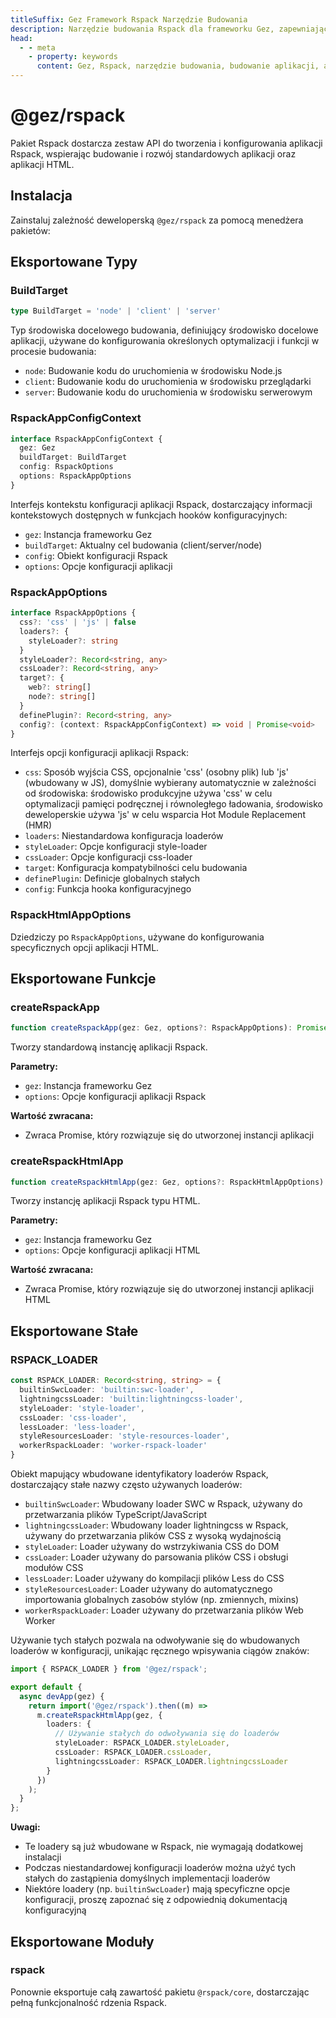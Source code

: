 ```yaml
---
titleSuffix: Gez Framework Rspack Narzędzie Budowania
description: Narzędzie budowania Rspack dla frameworku Gez, zapewniające wysoką wydajność w budowaniu aplikacji, wspierające rozwój i budowanie standardowych aplikacji oraz aplikacji HTML, z wbudowanymi różnymi procesorami zasobów i zoptymalizowanymi konfiguracjami.
head:
  - - meta
    - property: keywords
      content: Gez, Rspack, narzędzie budowania, budowanie aplikacji, aplikacja HTML, TypeScript, CSS, przetwarzanie zasobów, optymalizacja wydajności
---
```



# @gez/rspack

Pakiet Rspack dostarcza zestaw API do tworzenia i konfigurowania aplikacji Rspack, wspierając budowanie i rozwój standardowych aplikacji oraz aplikacji HTML.

## Instalacja

Zainstaluj zależność deweloperską `@gez/rspack` za pomocą menedżera pakietów:

<PackageManagerTabs command="install @gez/rspack -D" />

## Eksportowane Typy

### BuildTarget

```ts
type BuildTarget = 'node' | 'client' | 'server'
```

Typ środowiska docelowego budowania, definiujący środowisko docelowe aplikacji, używane do konfigurowania określonych optymalizacji i funkcji w procesie budowania:
- `node`: Budowanie kodu do uruchomienia w środowisku Node.js
- `client`: Budowanie kodu do uruchomienia w środowisku przeglądarki
- `server`: Budowanie kodu do uruchomienia w środowisku serwerowym

### RspackAppConfigContext

```ts
interface RspackAppConfigContext {
  gez: Gez
  buildTarget: BuildTarget
  config: RspackOptions
  options: RspackAppOptions
}
```

Interfejs kontekstu konfiguracji aplikacji Rspack, dostarczający informacji kontekstowych dostępnych w funkcjach hooków konfiguracyjnych:
- `gez`: Instancja frameworku Gez
- `buildTarget`: Aktualny cel budowania (client/server/node)
- `config`: Obiekt konfiguracji Rspack
- `options`: Opcje konfiguracji aplikacji

### RspackAppOptions

```ts
interface RspackAppOptions {
  css?: 'css' | 'js' | false
  loaders?: {
    styleLoader?: string
  }
  styleLoader?: Record<string, any>
  cssLoader?: Record<string, any>
  target?: {
    web?: string[]
    node?: string[]
  }
  definePlugin?: Record<string, any>
  config?: (context: RspackAppConfigContext) => void | Promise<void>
}
```

Interfejs opcji konfiguracji aplikacji Rspack:
- `css`: Sposób wyjścia CSS, opcjonalnie 'css' (osobny plik) lub 'js' (wbudowany w JS), domyślnie wybierany automatycznie w zależności od środowiska: środowisko produkcyjne używa 'css' w celu optymalizacji pamięci podręcznej i równoległego ładowania, środowisko deweloperskie używa 'js' w celu wsparcia Hot Module Replacement (HMR)
- `loaders`: Niestandardowa konfiguracja loaderów
- `styleLoader`: Opcje konfiguracji style-loader
- `cssLoader`: Opcje konfiguracji css-loader
- `target`: Konfiguracja kompatybilności celu budowania
- `definePlugin`: Definicje globalnych stałych
- `config`: Funkcja hooka konfiguracyjnego

### RspackHtmlAppOptions

Dziedziczy po `RspackAppOptions`, używane do konfigurowania specyficznych opcji aplikacji HTML.

## Eksportowane Funkcje

### createRspackApp

```ts
function createRspackApp(gez: Gez, options?: RspackAppOptions): Promise<App>
```

Tworzy standardową instancję aplikacji Rspack.

**Parametry:**
- `gez`: Instancja frameworku Gez
- `options`: Opcje konfiguracji aplikacji Rspack

**Wartość zwracana:**
- Zwraca Promise, który rozwiązuje się do utworzonej instancji aplikacji

### createRspackHtmlApp

```ts
function createRspackHtmlApp(gez: Gez, options?: RspackHtmlAppOptions): Promise<App>
```

Tworzy instancję aplikacji Rspack typu HTML.

**Parametry:**
- `gez`: Instancja frameworku Gez
- `options`: Opcje konfiguracji aplikacji HTML

**Wartość zwracana:**
- Zwraca Promise, który rozwiązuje się do utworzonej instancji aplikacji HTML

## Eksportowane Stałe
### RSPACK_LOADER

```ts
const RSPACK_LOADER: Record<string, string> = {
  builtinSwcLoader: 'builtin:swc-loader',
  lightningcssLoader: 'builtin:lightningcss-loader',
  styleLoader: 'style-loader',
  cssLoader: 'css-loader',
  lessLoader: 'less-loader',
  styleResourcesLoader: 'style-resources-loader',
  workerRspackLoader: 'worker-rspack-loader'
}
```

Obiekt mapujący wbudowane identyfikatory loaderów Rspack, dostarczający stałe nazwy często używanych loaderów:

- `builtinSwcLoader`: Wbudowany loader SWC w Rspack, używany do przetwarzania plików TypeScript/JavaScript
- `lightningcssLoader`: Wbudowany loader lightningcss w Rspack, używany do przetwarzania plików CSS z wysoką wydajnością
- `styleLoader`: Loader używany do wstrzykiwania CSS do DOM
- `cssLoader`: Loader używany do parsowania plików CSS i obsługi modułów CSS
- `lessLoader`: Loader używany do kompilacji plików Less do CSS
- `styleResourcesLoader`: Loader używany do automatycznego importowania globalnych zasobów stylów (np. zmiennych, mixins)
- `workerRspackLoader`: Loader używany do przetwarzania plików Web Worker

Używanie tych stałych pozwala na odwoływanie się do wbudowanych loaderów w konfiguracji, unikając ręcznego wpisywania ciągów znaków:

```ts title="src/entry.node.ts"
import { RSPACK_LOADER } from '@gez/rspack';

export default {
  async devApp(gez) {
    return import('@gez/rspack').then((m) =>
      m.createRspackHtmlApp(gez, {
        loaders: {
          // Używanie stałych do odwoływania się do loaderów
          styleLoader: RSPACK_LOADER.styleLoader,
          cssLoader: RSPACK_LOADER.cssLoader,
          lightningcssLoader: RSPACK_LOADER.lightningcssLoader
        }
      })
    );
  }
};
```

**Uwagi:**
- Te loadery są już wbudowane w Rspack, nie wymagają dodatkowej instalacji
- Podczas niestandardowej konfiguracji loaderów można użyć tych stałych do zastąpienia domyślnych implementacji loaderów
- Niektóre loadery (np. `builtinSwcLoader`) mają specyficzne opcje konfiguracji, proszę zapoznać się z odpowiednią dokumentacją konfiguracyjną

## Eksportowane Moduły

### rspack

Ponownie eksportuje całą zawartość pakietu `@rspack/core`, dostarczając pełną funkcjonalność rdzenia Rspack.
